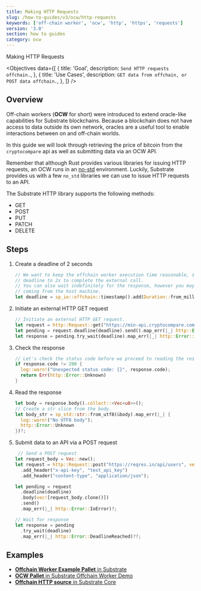 ```yaml
---
title: Making HTTP Requests
slug: /how-to-guides/v3/ocw/http-requests
keywords: ['off-chain worker', 'ocw', 'http', 'https', 'requests']
version: '3.0'
section: how to guides
category: ocw
---
```


Making HTTP Requests

<Objectives
  data={[
    {
      title: 'Goal',
      description: `Send HTTP requests offchain.`,
    },
    {
      title: 'Use Cases',
      description: `GET data from offchain, or POST data offchain.`,
    },
  ]}
/>

## Overview

Off-chain workers (**OCW** for short) were introduced to extend oracle-like capabilities for Substrate blockchains.
Because a blockchain does not have access to data outside its own network, oracles are a useful tool to enable interactions between on and off-chain worlds.

In this guide we will look through retrieving the price of bitcoin from the `cryptocompare` api as well as submitting data via an OCW API.

Remember that although Rust provides various libraries for issuing HTTP requests, an OCW runs in an [no-std](https://docs.rust-embedded.org/book/intro/no-std.html) environment.
Luckily, Substrate provides us with a few `no_std` libraries we can use to issue HTTP requests to an API.

The Substrate HTTP library supports the following methods:

- GET
- POST
- PUT
- PATCH
- DELETE

## Steps

1. Create a deadline of 2 seconds

   ```rust
   // We want to keep the offchain worker execution time reasonable, so we set a hard-coded
   // deadline to 2s to complete the external call.
   // You can also wait indefinitely for the response, however you may still get a timeout
   // coming from the host machine.
   let deadline = sp_io::offchain::timestamp().add(Duration::from_millis(2_000));
   ```

1. Initiate an external HTTP GET request

   ```rust
   // Initiate an external HTTP GET request.
   let request = http::Request::get("https://min-api.cryptocompare.com/data/price?fsym=BTC&tsyms=USD");
   let pending = request.deadline(deadline).send().map_err(|_| http::Error::IoError)?;
   let response = pending.try_wait(deadline).map_err(|_| http::Error::DeadlineReached)??;
   ```

1. Check the response

   ```rust
   // Let's check the status code before we proceed to reading the response.
   if response.code != 200 {
     log::warn!("Unexpected status code: {}", response.code);
     return Err(http::Error::Unknown)
   }
   ```

1. Read the response

   ```rust
   let body = response.body().collect::<Vec<u8>>();
   // Create a str slice from the body.
   let body_str = sp_std::str::from_utf8(&body).map_err(|_| {
     log::warn!("No UTF8 body");
     http::Error::Unknown
   })?;
   ```

1. Submit data to an API via a POST request

   ```rust
    // Send a POST request
   let request_body = Vec::new();
   let request = http::Request::post("https://reqres.in/api/users", vec![request_body.clone()])
     .add_header("x-api-key", "test_api_key")
     .add_header("content-type", "application/json");

   let pending = request
     .deadline(deadline)
     .body(vec![request_body.clone()])
     .send()
     .map_err(|_| http::Error::IoError)?;

   // Wait for response
   let response = pending
     .try_wait(deadline)
     .map_err(|_| http::Error::DeadlineReached)??;
   ```

## Examples

- [**Offchain Worker Example Pallet** in Substrate](https://github.com/paritytech/substrate/blob/polkadot-v0.9.18/frame/examples/offchain-worker/src/lib.rs#L571-L625)
- [**OCW Pallet** in Substrate Offchain Worker Demo](https://github.com/jimmychu0807/substrate-offchain-worker-demo/blob/master/pallets/ocw/src/lib.rs#L363-#L401)
- [**Offchain HTTP source** in Substrate Core](https://github.com/paritytech/substrate/blob/master/primitives/runtime/src/offchain/http.rs#L63-L76)
